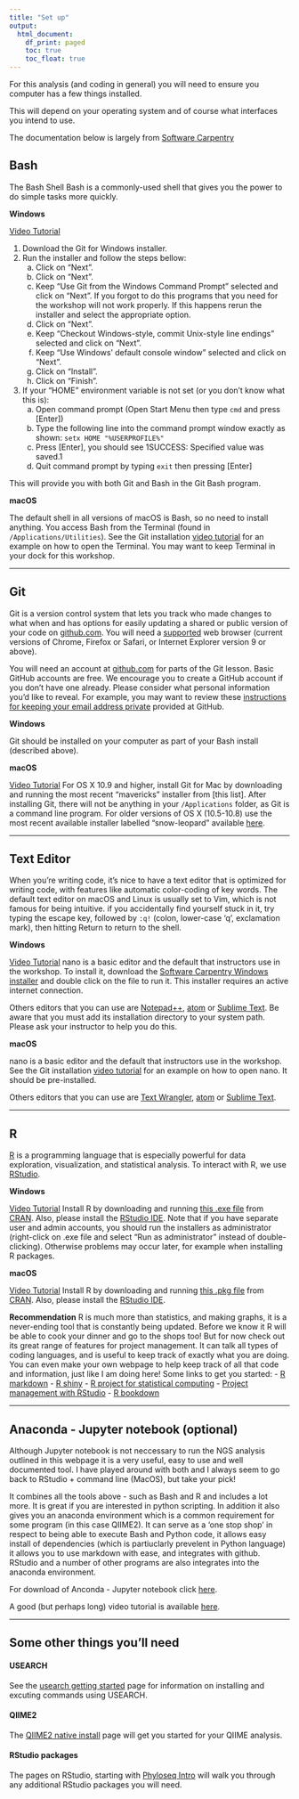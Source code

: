 ```yaml
---
title: "Set up"
output:
  html_document:
    df_print: paged
    toc: true
    toc_float: true
---
```


For this analysis (and coding in general) you will need to ensure you computer has a few things installed.

This will depend on your operating system and of course what interfaces you intend to use.

The documentation below is largely from [Software Carpentry](https://software-carpentry.org)

## Bash

The Bash Shell
Bash is a commonly-used shell that gives you the power to do simple tasks more quickly.

**Windows**

[Video Tutorial](https://www.youtube.com/watch?v=339AEqk9c-8)

1. Download the Git for Windows installer.
2. Run the installer and follow the steps bellow:
    a) Click on "Next".
    b) Click on "Next".
    c) Keep "Use Git from the Windows Command Prompt" selected and click on "Next". If you forgot to do this programs that you need for the workshop will not work properly. If this happens rerun the installer and select the appropriate option.
    d) Click on "Next".
    e) Keep "Checkout Windows-style, commit Unix-style line endings" selected and click on "Next".
    f) Keep "Use Windows' default console window" selected and click on "Next".
    g) Click on "Install".
    h) Click on "Finish".
3. If your "HOME" environment variable is not set (or you don't know what this is):
    a) Open command prompt (Open Start Menu then type `cmd` and press [Enter])
    b) Type the following line into the command prompt window exactly as shown:
`setx HOME "%USERPROFILE%"`
    c) Press [Enter], you should see 1SUCCESS: Specified value was saved.1
    d) Quit command prompt by typing `exit` then pressing [Enter]

This will provide you with both Git and Bash in the Git Bash program.

**macOS**

The default shell in all versions of macOS is Bash, so no need to install anything. You access Bash from the Terminal (found in `/Applications/Utilities`). See the Git installation [video tutorial](https://www.youtube.com/watch?v=9LQhwETCdwY) for an example on how to open the Terminal. You may want to keep Terminal in your dock for this workshop.

***

## Git

Git is a version control system that lets you track who made changes to what when and has options for easily updating a shared or public version of your code on [github.com](https://github.com/). You will need a [supported](https://help.github.com/articles/supported-browsers/) web browser (current versions of Chrome, Firefox or Safari, or Internet Explorer version 9 or above).

You will need an account at [github.com](https://github.com/) for parts of the Git lesson. Basic GitHub accounts are free. We encourage you to create a GitHub account if you don't have one already. Please consider what personal information you'd like to reveal. For example, you may want to review these [instructions for keeping your email address private](https://help.github.com/articles/keeping-your-email-address-private/) provided at GitHub.

**Windows**

Git should be installed on your computer as part of your Bash install (described above).

**macOS**

[Video Tutorial](https://www.youtube.com/watch?v=9LQhwETCdwY)
For OS X 10.9 and higher, install Git for Mac by downloading and running the most recent "mavericks" installer from [this list]. After installing Git, there will not be anything in your `/Applications` folder, as Git is a command line program. For older versions of OS X (10.5-10.8) use the most recent available installer labelled "snow-leopard" available [here](http://sourceforge.net/projects/git-osx-installer/files/).

***

## Text Editor

When you're writing code, it's nice to have a text editor that is optimized for writing code, with features like automatic color-coding of key words. The default text editor on macOS and Linux is usually set to Vim, which is not famous for being intuitive. if you accidentally find yourself stuck in it, try typing the escape key, followed by `:q!` (colon, lower-case 'q', exclamation mark), then hitting Return to return to the shell.

**Windows**

[Video Tutorial](https://www.youtube.com/watch?v=339AEqk9c-8)
nano is a basic editor and the default that instructors use in the workshop. To install it, download the [Software Carpentry Windows installer](https://github.com/swcarpentry/windows-installer/releases/download/v0.3/SWCarpentryInstaller.exe) and double click on the file to run it. This installer requires an active internet connection.

Others editors that you can use are [Notepad++](http://notepad-plus-plus.org/), [atom](https://atom.io/) or [Sublime Text](http://www.sublimetext.com/). Be aware that you must add its installation directory to your system path. Please ask your instructor to help you do this.

**macOS**

nano is a basic editor and the default that instructors use in the workshop. See the Git installation [video tutorial](https://www.youtube.com/watch?v=9LQhwETCdwY) for an example on how to open nano. It should be pre-installed.

Others editors that you can use are [Text Wrangler](http://www.barebones.com/products/textwrangler/), [atom](https://atom.io/) or [Sublime Text](http://www.sublimetext.com/).

***

## R

[R](http://www.r-project.org/) is a programming language that is especially powerful for data exploration, visualization, and statistical analysis. To interact with R, we use [RStudio](http://www.rstudio.com/).

**Windows**

[Video Tutorial](https://www.youtube.com/watch?v=q0PjTAylwoU)
Install R by downloading and running [this .exe file](http://cran.r-project.org/bin/windows/base/release.htm) from [CRAN](http://cran.r-project.org/index.html). Also, please install the [RStudio IDE](http://www.rstudio.com/ide/download/desktop). Note that if you have separate user and admin accounts, you should run the installers as administrator (right-click on .exe file and select "Run as administrator" instead of double-clicking). Otherwise problems may occur later, for example when installing R packages.

**macOS**

[Video Tutorial](https://www.youtube.com/watch?v=5-ly3kyxwEg)
Install R by downloading and running [this .pkg file](http://cran.r-project.org/bin/macosx/R-latest.pkg) from [CRAN](http://cran.r-project.org/index.html). Also, please install the [RStudio IDE](http://www.rstudio.com/ide/download/desktop).

**Recommendation**
R is much more than statistics, and making graphs, it is a never-ending tool that is constantly being updated. Before we know it R will be able to cook your dinner and go to the shops too! But for now check out its great range of features for project management. It can talk all types of coding languages, and is useful to keep track of exactly what you are doing. You can even make your own webpage to help keep track of all that code and information, just like I am doing here!
Some links to get you started:
- [R markdown](https://rmarkdown.rstudio.com/lesson-1.html)
- [R shiny](https://shiny.rstudio.com/)
- [R project for statistical computing](https://www.r-project.org/)
- [Project management with RStudio](https://swcarpentry.github.io/r-novice-gapminder/02-project-intro/)
- [R bookdown](https://bookdown.org/)

***

## Anaconda - Jupyter notebook (optional)

Although Jupyter notebook is not neccessary to run the NGS analysis outlined in this webpage it is a very useful, easy to use and well documented tool. I have played around with both and I always seem to go back to RStudio + command line (MacOS), but take your pick!

It combines all the tools above - such as Bash and R and includes a lot more. It is great if you are interested in python scripting. In addition it also gives you an anaconda environment which is a common requirement for some program (in this case QIIME2). It can serve as a 'one stop shop' in respect to being able to execute Bash and Python code, it allows easy install of dependencies (which is partiuclarly prevelent in Python language) it allows you to use markdown with ease, and integrates with github. RStudio and a number of other programs are also integrates into the anaconda environment. 

For download of Anconda - Jupyter notebook click [here](http://jupyter.org/install).

A good (but perhaps long) video tutorial is available [here](https://www.youtube.com/watch?v=CwFq3YDU6_Y). 

***

## Some other things you'll need

#### USEARCH
See the [usearch getting started](https://cryptick-lab.github.io/NGS-Analysis/_site/usearch-getting-started.html) page for information on installing and excuting commands using USEARCH.

#### QIIME2
The [QIIME2 native install](https://cryptick-lab.github.io/NGS-Analysis/_site/QIIME2-NativeInstall.html) page will get you started for your QIIME analysis.

#### RStudio packages
The pages on RStudio, starting with [Phyloseq Intro](https://cryptick-lab.github.io/NGS-Analysis/_site/R-PhyloseqIntro.html) will walk you through any additional RStudio packages you will need.

